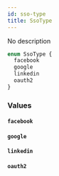 ```yaml
---
id: sso-type
title: SsoType
---
```


No description

```graphql
enum SsoType {
  facebook
  google
  linkedin
  oauth2
}
```

### Values

#### `facebook`

#### `google`

#### `linkedin`

#### `oauth2`
